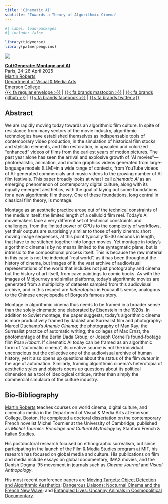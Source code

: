 ```yaml
---
title: 'Cinematic AI'
subtitle: 'Towards a Theory of Algorithmic Cinema'
---
```


```r
#| label: load-packages
#| include: false

library(tidyverse)
library(palmerpenguins)
```

::: {layout="[40, 60]]"}

![](img/casati.jpg)

[**Cut/Generate: Montage and AI**](https://calenda.org/1217419)\
Paris, 24-26 April 2025\
[Martin Roberts](https://mroberts.emerson.build/)\      
[Department of Visual & Media Arts](https://emerson.edu/academics/academic-departments/visual-media-arts)\
[Emerson College](https://emerson.edu)\
[{{< fa regular envelope >}}](mailto:martin*roberts@emerson.edu) \| [{{< fa brands mastodon >}}](https://merveilles.town/@mroberts*vma) \| [{{< fa brands github >}}](https://github.com/mroberts1/) \| [{{< fa brands facebook >}}](https://facebook.com/mr05301) \| [{{< fa brands twitter >}}](https://twitter.com/dokoissho)

:::

## Abstract

We are rapidly moving today towards an algorithmic film culture. In spite of resistance from many sectors of the movie industry, algorithmic technologies have established themselves as indispensable tools of contemporary video production, in the simulation of historical film stocks and stylistic elements, and film restoration, in upscaled and colorized “enhanced” videos of films from the earliest years of motion pictures. The past year alone has seen the arrival and explosive growth of “AI movies”—photorealistic, animation, and motion graphics videos generated from large-language models (LLM)–in a wide range of contexts, from YouTube videos of AI-generated commercials and music videos to the growing number of AI film festivals. This paper broadly looks at what I call *cinematic AI* as an emerging phenomenon of contemporary digital culture, along with its equally emergent aesthetics, with the goal of laying out some foundations for a new algorithmic film theory. One of these foundations, long central in classical film theory, is montage.

Montage as an aesthetic practice arose out of the technical constraints of the medium itself: the limited length of a celluloid film reel. Today’s AI moviemakers face a very different set of technical constraints and challenges, from the limited power of GPUs to the complexity of workflows, yet their outputs are surprisingly similar to those of early cinema: short moving image sequences, at this point typically 15-30 seconds in length, that have to be stitched together into longer movies. Yet montage in today’s algorithmic cinema is by no means limited to the syntagmatic plane, but is intrinsic to the compositional process itself. This is because the raw material in this case is not the indexical “real world”, as it has been throughout the history of cinema, but images of it: the vast archive of audiovisual representations of the world that includes not just photography and cinema but the history of art itself, from cave paintings to comic books. As with the images of Midjourney and similar platforms, today’s algorithmic movies are generated from a multiplicity of datasets sampled from this audiovisual archive, and in this respect are *heterotopias* in Foucault’s sense, analogous to the Chinese encyclopedia of Borges’s famous story.

Montage in algorithmic cinema thus needs to be framed in a broader sense than the solely cinematic one elaborated by Eisenstein in the 1920s. In addition to Soviet montage, the paper suggests, today’s algorithmic cinema is more productively framed by dadaist and Surrealist film and photography: Marcel Duchamp’s *Anemic Cinema*; the photography of Man Ray; the Surrealist practice of automatic writing; the collages of Max Ernst, the photomontage of the Berlin Dada Group; or Joseph Cornell’s found-footage film *Rose Hobart*. If cinematic AI today can be framed as an algorithmic form of “automatic cinema”, its creative source is not the individual unconscious but the collective one of the audiovisual archive of human history; yet it also opens up questions about the status of the film *auteur* in the age of automation. Similarly, framing algorithmic cinema’s heterotopia of aesthetic styles and objects opens up questions about its political dimension as a tool of ideological critique, rather than simply the commercial simulacra of the culture industry.

## Bio-Bibliography

[Martin Roberts](mailto:martin_roberts@emerson.edu) teaches courses on world cinema, digital culture, and cinematic media in the Department of Visual & Media Arts at Emerson College, Boston. He completed a doctoral dissertation on the contemporary French novelist Michel Tournier at the University of Cambridge, published as *Michel Tournier: Bricolage and Cultural Mythology* by Stanford French & Italian Studies.

His postdoctoral research focused on ethnographic surrealism, but since participating in the launch of the Film & Media Studies program at MIT, his research has focused on global media and culture. His publications on film and media include essays on global documentary, IMAX movies, and the Danish Dogma '95 movement in journals such as *Cinema Journal* and *Visual Anthopology*.

His most recent conference papers are [Moving Targets: Object Detection and Algorithmic Aesthetics](https://mroberts1.github.io/moving-targets/); [Dangerous Liaisons: Nocturnal Cinema and the French New Wave](https://mroberts1.github.io/nocturnal-cinema/); and [Entangled Lives: Uncanny Animals in Cosmopolitical Documentary](https://mroberts1.github.io/entangled-lives/).
